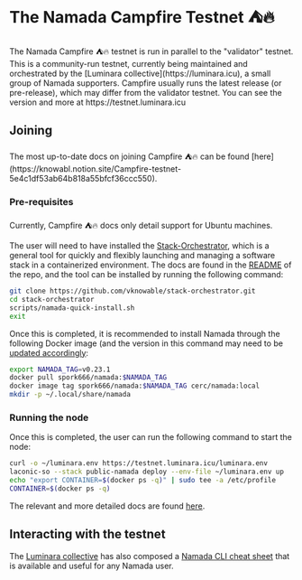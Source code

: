 
# The Namada Campfire Testnet ⛺🔥

<Callout type="info">
The Namada Campfire ⛺🔥 testnet is run in parallel to the "validator" testnet. This is a community-run testnet, currently being maintained and orchestrated by the [Luminara collective](https://luminara.icu), a small group of Namada supporters. Campfire usually runs the latest release (or pre-release), which may differ from the validator testnet. You can see the version and more at https://testnet.luminara.icu
</Callout>

## Joining 

<Callout type="info" emoji="🏕️">
The most up-to-date docs on joining Campfire ⛺🔥 can be found [here](https://knowabl.notion.site/Campfire-testnet-5e4c1df53ab64b818a55bfcf36ccc550).
</Callout>

### Pre-requisites

<Callout type="warning" emoji="❗">
Currently, Campfire ⛺🔥 docs only detail support for Ubuntu machines. 
</Callout>

The user will need to have installed the [Stack-Orchestrator](https://github.com/vknowable/stack-orchestrator), which is a general tool for quickly and flexibly launching and managing a software stack in a containerized environment. The docs are found in the [README](https://github.com/vknowable/stack-orchestrator/README.md) of the repo, and the tool can be installed by running the following command:

```bash copy
git clone https://github.com/vknowable/stack-orchestrator.git
cd stack-orchestrator
scripts/namada-quick-install.sh
exit
```

Once this is completed, it is recommended to install Namada through the following Docker image (and the version in this command may need to be [updated accordingly](https://testnet.luminara.icu):

```bash copy
export NAMADA_TAG=v0.23.1
docker pull spork666/namada:$NAMADA_TAG
docker image tag spork666/namada:$NAMADA_TAG cerc/namada:local
mkdir -p ~/.local/share/namada
```

### Running the node

Once this is completed, the user can run the following command to start the node:

```bash copy
curl -o ~/luminara.env https://testnet.luminara.icu/luminara.env
laconic-so --stack public-namada deploy --env-file ~/luminara.env up
echo "export CONTAINER=$(docker ps -q)" | sudo tee -a /etc/profile
CONTAINER=$(docker ps -q)
```

The relevant and more detailed docs are found [here](https://knowabl.notion.site/From-scratch-to-syncing-in-10-minutes-c0a56b34cdec447fbe2a5cd8f559f0bb).

## Interacting with the testnet

The [Luminara collective](https://luminara.icu) has also composed a [Namada CLI cheat sheet](https://www.notion.so/Namada-CLI-cheat-sheet-b54b220610bd4e7e91548e32d7ac3c8a) that is available and useful for any Namada user.
